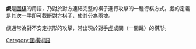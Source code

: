 {{Unreferenced|time=2012-01-22T11:38:47+00:00 }}
'''覷'''是[[圍棋|圍棋]]的用語，乃對於對方連結完整的棋子進行攻擊的一種行棋方式。覷的定義是其次一手即可截斷對方棋子，使其分為兩塊。

覷通常為對不安定棋形的攻擊，常出現於對手[[虎_(圍棋)|虎]]或關（一間跳）的棋形。
{{圍棋術語}}
{{Board-stub}}
[[Category:圍棋術語|Category:圍棋術語]]